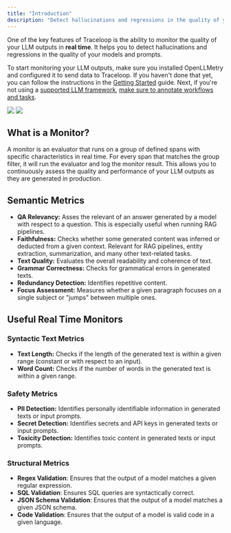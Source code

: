 ```yaml
---
title: "Introduction"
description: "Detect hallucinations and regressions in the quality of your LLMs"
---
```


One of the key features of Traceloop is the ability to monitor the quality of your LLM outputs in **real time**. It helps you to detect hallucinations and regressions in the quality of your models and prompts.

To start monitoring your LLM outputs, make sure you installed OpenLLMetry and configured it to send data to Traceloop. If you haven't done that yet, you can follow the instructions in the [Getting Started](/openllmetry/getting-started) guide.
Next, if you're not using a [supported LLM framework](/openllmetry/tracing/supported#frameworks), [make sure to annotate workflows and tasks](/openllmetry/tracing/annotations).

<Frame>
  <img className="block dark:hidden" src="/img/monitor/monitor-list-light.png" />
  <img className="hidden dark:block" src="/img/monitor/monitor-list-dark.png" />
</Frame>

## What is a Monitor?

A monitor is an evaluator that runs on a group of defined spans with specific characteristics in real time. For every span that matches the group filter, it will run the evaluator and log the monitor result. 
This allows you to continuously assess the quality and performance of your LLM outputs as they are generated in production.

## Semantic Metrics

- **QA Relevancy:** Asses the relevant of an answer generated by a model with respect to a question. This is especially useful when running RAG pipelines.
- **Faithfulness:** Checks whether some generated content was inferred or deducted from a given context. Relevant for RAG pipelines, entity extraction, summarization, and many other text-related tasks.
- **Text Quality:** Evaluates the overall readability and coherence of text.
- **Grammar Correctness:** Checks for grammatical errors in generated texts.
- **Redundancy Detection:** Identifies repetitive content.
- **Focus Assessment:** Measures whether a given paragraph focuses on a single subject or "jumps" between multiple ones.

## Useful Real Time Monitors

### Syntactic Text Metrics

- **Text Length:** Checks if the length of the generated text is within a given range (constant or with respect to an input).
- **Word Count:** Checks if the number of words in the generated text is within a given range.

### Safety Metrics

- **PII Detection:** Identifies personally identifiable information in generated texts or input prompts.
- **Secret Detection:** Identifies secrets and API keys in generated texts or input prompts.
- **Toxicity Detection:** Identifies toxic content in generated texts or input prompts.

### Structural Metrics

- **Regex Validation**: Ensures that the output of a model matches a given regular expression.
- **SQL Validation**: Ensures SQL queries are syntactically correct.
- **JSON Schema Validation**: Ensures that the output of a model matches a given JSON schema.
- **Code Validation**: Ensures that the output of a model is valid code in a given language.
